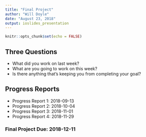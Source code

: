 ```yaml
---
title: "Final Project"
author: "Will Doyle"
date: "August 23, 2018"
output: ioslides_presentation
---
```


```r
knitr::opts_chunk$set(echo = FALSE)
```



## Three Questions

- What did you work on last week?
- What are you going to work on this week? 
- Is there anything that's keeping you from completing your goal? 

## Progress Reports

- Progress Report 1: 2018-09-13
- Progress Report 2: 2018-10-04
- Progress Report 3: 2018-11-01
- Progress Report 4: 2018-11-29

### Final Project Due: 2018-12-11


